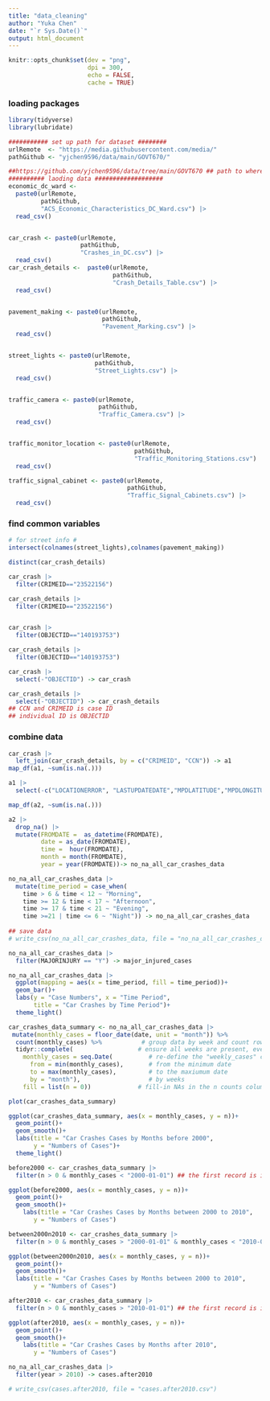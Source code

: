 ```yaml
---
title: "data_cleaning"
author: "Yuka Chen"
date: "`r Sys.Date()`"
output: html_document
---
```


```r
knitr::opts_chunk$set(dev = "png",
                      dpi = 300,
                      echo = FALSE,
                      cache = TRUE)
```
### loading packages 
```r
library(tidyverse)
library(lubridate)
```


```r
########### set up path for dataset ########
urlRemote  <- "https://media.githubusercontent.com/media/"
pathGithub <- "yjchen9596/data/main/GOVT670/" 

##https://github.com/yjchen9596/data/tree/main/GOVT670 ## path to where I store the data
########## laoding data ###################
economic_dc_ward <- 
  paste0(urlRemote,
         pathGithub, 
         "ACS_Economic_Characteristics_DC_Ward.csv") |> 
  read_csv()


car_crash <- paste0(urlRemote,
                    pathGithub,
                    "Crashes_in_DC.csv") |> 
  read_csv()
car_crash_details <-  paste0(urlRemote, 
                             pathGithub, 
                             "Crash_Details_Table.csv") |> 
  read_csv()


pavement_making <- paste0(urlRemote,
                          pathGithub,
                          "Pavement_Marking.csv") |> 
  read_csv()


street_lights <- paste0(urlRemote,
                        pathGithub,
                        "Street_Lights.csv") |> 
  read_csv()


traffic_camera <- paste0(urlRemote,
                         pathGithub,
                         "Traffic_Camera.csv") |> 
  read_csv()


traffic_monitor_location <- paste0(urlRemote,
                                   pathGithub,
                                   "Traffic_Monitoring_Stations.csv") |> 
  read_csv()

traffic_signal_cabinet <- paste0(urlRemote,
                                 pathGithub,
                                 "Traffic_Signal_Cabinets.csv") |> 
  read_csv()
```

### find common variables
```r
# for street info #
intersect(colnames(street_lights),colnames(pavement_making))
```


```r

distinct(car_crash_details)

car_crash |> 
  filter(CRIMEID=="23522156")

car_crash_details |> 
  filter(CRIMEID=="23522156")


car_crash |> 
  filter(OBJECTID=="140193753")

car_crash_details |> 
  filter(OBJECTID=="140193753")

car_crash |> 
  select(-"OBJECTID") -> car_crash

car_crash_details |> 
  select(-"OBJECTID") -> car_crash_details
## CCN and CRIMEID is case ID
## individual ID is OBJECTID
```


### combine data
```r
car_crash |> 
  left_join(car_crash_details, by = c("CRIMEID", "CCN")) -> a1
map_df(a1, ~sum(is.na(.)))

```


```r
a1 |> 
  select(-c("LOCATIONERROR", "LASTUPDATEDATE","MPDLATITUDE","MPDLONGITUDE","STREETSEGID", "TODATE","EVENTID","MAR_ADDRESS", "ROADWAYSEGID", "MPDGEOX","MPDGEOY")) -> a2

map_df(a2, ~sum(is.na(.)))
```


```r
a2 |> 
  drop_na() |> 
  mutate(FROMDATE =  as_datetime(FROMDATE),
         date = as_date(FROMDATE),
         time =  hour(FROMDATE),
         month = month(FROMDATE),
         year = year(FROMDATE))-> no_na_all_car_crashes_data

no_na_all_car_crashes_data |> 
  mutate(time_period = case_when(
    time > 6 & time < 12 ~ "Morning",
    time >= 12 & time < 17 ~ "Afternoon",
    time >= 17 & time < 21 ~ "Evening",
    time >=21 | time <= 6 ~ "Night")) -> no_na_all_car_crashes_data
  
## save data
# write_csv(no_na_all_car_crashes_data, file = "no_na_all_car_crashes_data.csv")
```

```r
no_na_all_car_crashes_data |> 
  filter(MAJORINJURY == "Y") -> major_injured_cases
```

```r
no_na_all_car_crashes_data |> 
  ggplot(mapping = aes(x = time_period, fill = time_period))+
  geom_bar()+
  labs(y = "Case Numbers", x = "Time Period",
       title = "Car Crashes by Time Period")+
  theme_light()
```


```r
car_crashes_data_summary <- no_na_all_car_crashes_data |> 
 mutate(monthly_cases = floor_date(date, unit = "month")) %>%            
  count(monthly_cases) %>%           # group data by week and count rows per group (creates column 'n')
  tidyr::complete(                  # ensure all weeks are present, even those with no cases reported
    monthly_cases = seq.Date(          # re-define the "weekly_cases" column as a complete sequence,
      from = min(monthly_cases),       # from the minimum date
      to = max(monthly_cases),         # to the maxiumum date
      by = "month"),                   # by weeks
    fill = list(n = 0))             # fill-in NAs in the n counts column with 0

```

```r
plot(car_crashes_data_summary)

ggplot(car_crashes_data_summary, aes(x = monthly_cases, y = n))+
  geom_point()+
  geom_smooth()+
  labs(title = "Car Crashes Cases by Months before 2000",
       y = "Numbers of Cases")+
  theme_light()
```


```r
before2000 <- car_crashes_data_summary |> 
  filter(n > 0 & monthly_cases < "2000-01-01") ## the first record is in 1900

ggplot(before2000, aes(x = monthly_cases, y = n))+
  geom_point()+
  geom_smooth()+
    labs(title = "Car Crashes Cases by Months between 2000 to 2010",
       y = "Numbers of Cases")
```

```r
between2000n2010 <- car_crashes_data_summary |> 
  filter(n > 0 & monthly_cases > "2000-01-01" & monthly_cases < "2010-01-01") ## the first record is in 1900

ggplot(between2000n2010, aes(x = monthly_cases, y = n))+
  geom_point()+
  geom_smooth()+
  labs(title = "Car Crashes Cases by Months between 2000 to 2010",
       y = "Numbers of Cases")
```


```r
after2010 <- car_crashes_data_summary |> 
  filter(n > 0 & monthly_cases > "2010-01-01") ## the first record is in 1900

ggplot(after2010, aes(x = monthly_cases, y = n))+
  geom_point()+
  geom_smooth()+
    labs(title = "Car Crashes Cases by Months after 2010",
       y = "Numbers of Cases")
```

```r

no_na_all_car_crashes_data |> 
  filter(year > 2010) -> cases.after2010

# write_csv(cases.after2010, file = "cases.after2010.csv")
```

